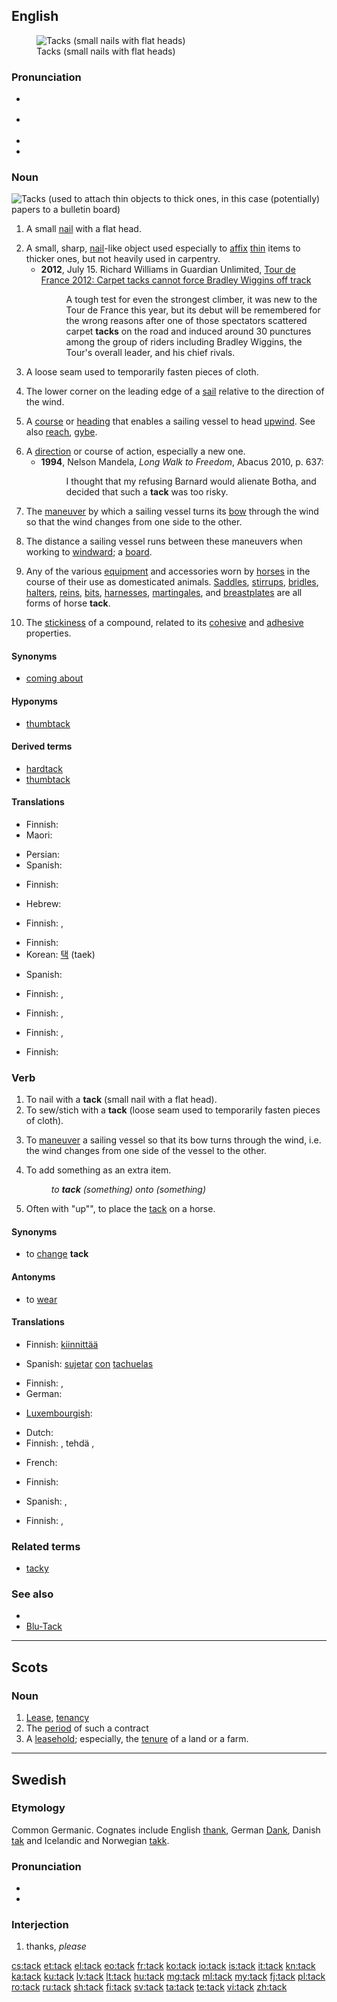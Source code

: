 ==English==
{{wikipedia|dab=tack}}
[[File:Kopspijkers blauw.JPG|thumb|right|Tacks (small nails with flat heads)]]

===Pronunciation===
* {{a|UK}} {{IPA|/tak/}}
* {{a|US}} {{IPA|/tæk/}}
* {{audio|en-us-tack.ogg|Audio (US)}}
* {{rhymes|æk}}

===Noun===
[[File:Bulletinboard4.jpg|thumb|right|Tacks (used to attach thin objects to thick ones, in this case (potentially) papers to a [[bulletin board]])]]
{{en-noun}}

# {{carpentry}} A small [[nail]] with a flat head.
# A small, sharp, [[nail]]-like object used especially to [[affix]] [[thin]] items to thicker ones, but not heavily used in carpentry.
#* '''2012''', July 15. Richard Williams in Guardian Unlimited, [http://www.guardian.co.uk/sport/2012/jul/15/tour-de-france-2012-bradley-wiggins Tour de France 2012: Carpet tacks cannot force Bradley Wiggins off track]
#*: A tough test for even the strongest climber, it was new to the Tour de France this year, but its debut will be remembered for the wrong reasons after one of those spectators scattered carpet '''tacks''' on the road and induced around 30 punctures among the group of riders including Bradley Wiggins, the Tour's overall leader, and his chief rivals.
# {{sewing}} A loose seam used to temporarily fasten pieces of cloth.
# {{nautical}} The lower corner on the leading edge of a [[sail]] relative to the direction of the wind.
# {{nautical}} A [[course]] or [[heading]] that enables a sailing vessel to head [[upwind]]. See also [[reach]], [[gybe]].
# A [[direction]] or course of action, especially a new one.
#* '''1994''', Nelson Mandela, ''Long Walk to Freedom'', Abacus 2010, p. 637:
#*: I thought that my refusing Barnard would alienate Botha, and decided that such a '''tack''' was too risky.
# {{nautical}} The [[maneuver]] by which a sailing vessel turns its [[bow]] through the wind so that the wind changes from one side to the other.
# {{nautical}} The distance a sailing vessel runs between these maneuvers when working to [[windward]]; a [[board]].
# Any of the various [[equipment]] and accessories worn by [[horse]]s in the course of their use as domesticated animals. [[saddle|Saddles]], [[stirrup]]s, [[bridle]]s, [[halter]]s, [[rein]]s, [[bit]]s, [[harness]]es, [[martingale]]s, and [[breastplate]]s are all forms of horse '''tack'''.
# {{chemistry}} The [[stickiness]] of a compound, related to its [[cohesive]] and [[adhesive]] properties.

====Synonyms====
* {{sense|nautical maneuver}} [[coming about]]

====Hyponyms====
* {{sense|nail-like object for affixing thin things}} [[thumbtack]]

====Derived terms====
* [[hardtack]]
* [[thumbtack]]

====Translations====
{{trans-top|small nail}}
* Finnish: {{t-|fi|nupi}}
* Maori: {{t-|mi|pine|xs=Maori}}
{{trans-mid}}
* Persian: {{t+|fa|میخ|xs=Persian}}
* Spanish: {{t|es|tachuela|f}}
{{trans-bottom}}
{{trans-top|nail-like object}}
{{trans-mid}}
{{trans-bottom}}
{{trans-top|loose seam}}
* Finnish: {{t-|fi|harsinta}}
{{trans-mid}}
* Hebrew: {{t+|he|מכלב}}
{{trans-bottom}}

{{trans-top|nautical: part of sail}}
* Finnish: {{t|fi|etukulma}}, {{t|fi|halssikulma}}
{{trans-mid}}
{{trans-bottom}}

{{trans-top|nautical direction}}
* Finnish: {{t|fi|luovi}}
* Korean: [[택]] (taek)
{{trans-mid}}
* Spanish: {{t|es|rumbo|m}}
{{trans-bottom}}

{{trans-top|course of action}}
* Finnish: {{t+|fi|kurssi}}, {{t+|fi|suunta}}
{{trans-mid}}
{{trans-bottom}}

{{trans-top|nautical: maneuver}}
* Finnish: {{t-|fi|vastakäännös}}, {{t+|fi|venda}}
{{trans-mid}}
{{trans-bottom}}

{{trans-see|nautical: distance between these maneuvers|board}}

{{trans-top|any equipment worn by horse}}
* Finnish: {{t-|fi|valjaat}} {{qualifier|draft}}, {{t-|fi|satulointi}} {{qualifier|riding}}
{{trans-mid}}
{{trans-bottom}}

{{trans-top|chemistry: stickiness}}
* Finnish: {{t-|fi|tahmeus}}
{{trans-mid}}
{{trans-bottom}}

===Verb===
{{en-verb}}

# To nail with a '''tack''' (small nail with a flat head).
# To sew/stich with a '''tack''' (loose seam used to temporarily fasten pieces of cloth).
# {{nautical}} To [[maneuver]] a sailing vessel so that its bow turns through the wind, i.e. the wind changes from one side of the vessel to the other.
# To add something as an extra item.
#: ''to '''tack''' (something) onto (something)''
# Often with "up"", to place the [[tack]] on a horse.

====Synonyms====
* {{sense|nautical: to turn the bow through the wind}}  to [[change]] '''tack'''

====Antonyms====
* {{sense|nautical: to turn the stern through the wind}}  to [[wear]]

====Translations====
{{trans-top|to nail with tacks}}
* Finnish: [[kiinnittää]] {{t-|fi|nupi|alt=nupeilla}}
{{trans-mid}}
* Spanish: [[sujetar]] [[con]] [[tachuela|tachuelas]]
{{trans-bottom}}

{{trans-top|to stitch}}
* Finnish: {{t-|fi|harsia}}, {{t-|fi|kursia}}
* German: {{t|de|heften}}
{{trans-mid}}
* [[Luxembourgish]]: {{t|lb|fooschen}}
{{trans-bottom}}

{{trans-top|nautical: to turn the bow through the wind}}
* Dutch: {{t|nl|overstag gaan}}
* Finnish: {{t+|fi|tehdä}} {{t-|fi|vastakäännös}}, tehdä {{t+|fi|venda}}, {{t|fi|vendata}}
{{trans-mid}}
* French: {{t+|fr|louvoyer}}
{{trans-bottom}}

{{trans-top|to add onto, to tack one thing onto another}}
* Finnish: {{t+|fi|liittää}} {{t-|fi|kylkiäinen|kylkiäiseksi}}
{{trans-mid}}
* Spanish: {{t|es|agregar}}, {{t|es|añadir}}
{{trans-bottom}}

{{trans-top|to tack up a horse}}
* Finnish: {{t-|fi|valjastaa}} {{qualifier|for draft animal}}, {{t+|fi|satuloida}} {{qualifier|for riding}}
{{trans-mid}}
{{trans-bottom}}

===Related terms===
* [[tacky]]

===See also===
* {{pedia|Tack (disambiguation)}}
* [[Blu-Tack]]

----

==Scots==

===Noun===
{{sco-noun}}

# [[Lease]], [[tenancy]]
# The [[period]] of such a contract
# A [[leasehold]]; especially, the [[tenure]] of a land or a farm.

----

==Swedish==

===Etymology===
Common Germanic. Cognates include English [[thank]], German [[Dank]], Danish [[tak]] and Icelandic and Norwegian [[takk]].

===Pronunciation===
* {{IPA|/tak/|lang=sv}}
* {{audio|Sv-tack.ogg|audio}}

===Interjection===
{{head|sv|interjection}}

# thanks, ''please''

[[cs:tack]]
[[et:tack]]
[[el:tack]]
[[eo:tack]]
[[fr:tack]]
[[ko:tack]]
[[io:tack]]
[[is:tack]]
[[it:tack]]
[[kn:tack]]
[[ka:tack]]
[[ku:tack]]
[[lv:tack]]
[[lt:tack]]
[[hu:tack]]
[[mg:tack]]
[[ml:tack]]
[[my:tack]]
[[fj:tack]]
[[pl:tack]]
[[ro:tack]]
[[ru:tack]]
[[sh:tack]]
[[fi:tack]]
[[sv:tack]]
[[ta:tack]]
[[te:tack]]
[[vi:tack]]
[[zh:tack]]